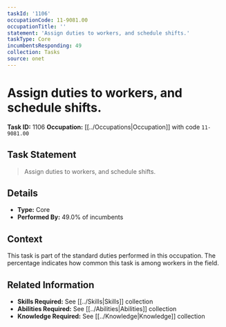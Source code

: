 ```yaml
---
taskId: '1106'
occupationCode: 11-9081.00
occupationTitle: ''
statement: 'Assign duties to workers, and schedule shifts.'
taskType: Core
incumbentsResponding: 49
collection: Tasks
source: onet
---
```

# Assign duties to workers, and schedule shifts.

**Task ID:** 1106
**Occupation:** [[../Occupations|Occupation]] with code `11-9081.00`

## Task Statement

> Assign duties to workers, and schedule shifts.

## Details

- **Type:** Core
- **Performed By:** 49.0% of incumbents

## Context

This task is part of the standard duties performed in this occupation. The percentage indicates how common this task is among workers in the field.

## Related Information

- **Skills Required:** See [[../Skills|Skills]] collection
- **Abilities Required:** See [[../Abilities|Abilities]] collection
- **Knowledge Required:** See [[../Knowledge|Knowledge]] collection
